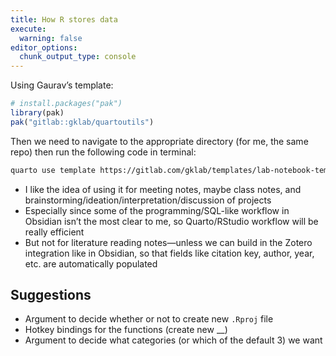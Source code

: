 ```yaml
---
title: How R stores data 
execute:
  warning: false
editor_options: 
  chunk_output_type: console
---
```


Using Gaurav's template:

```r
# install.packages("pak")
library(pak)
pak("gitlab::gklab/quartoutils")
```

Then we need to navigate to the appropriate directory (for me, the same repo) then run the following code in terminal:

```bash
quarto use template https://gitlab.com/gklab/templates/lab-notebook-template-2/-/archive/main/lab-notebook-template-2-main.zip
```

- I like the idea of using it for meeting notes, maybe class notes, and brainstorming/ideation/interpretation/discussion of projects 
- Especially since some of the programming/SQL-like workflow in Obsidian isn't the most clear to me, so Quarto/RStudio workflow will be really efficient 
- But not for literature reading notes---unless we can build in the Zotero integration like in Obsidian, so that fields like citation key, author, year, etc. are automatically populated 

## Suggestions

- Argument to decide whether or not to create new `.Rproj` file 
- Hotkey bindings for the functions (create new __) 
- Argument to decide what categories (or which of the default 3) we want 
